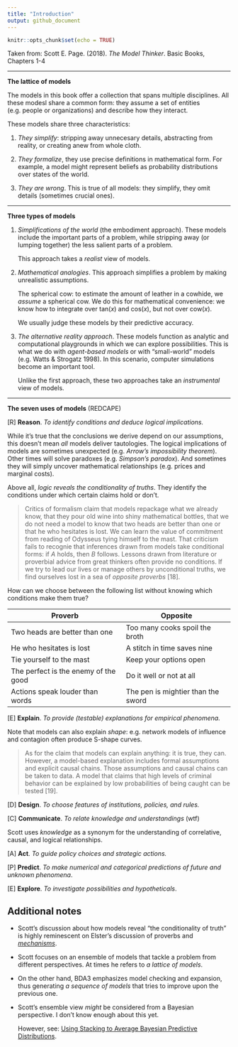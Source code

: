 ```yaml
---
title: "Introduction"
output: github_document
---
```


```r
knitr::opts_chunk$set(echo = TRUE)
```

Taken from: Scott E. Page. (2018). *The Model Thinker*. Basic Books, Chapters 1-4

****

**The lattice of models**

The models in this book offer a collection that spans multiple disciplines. All these modesl share a common form: they assume a set of entities (e.g. people or organizations) and describe how they interact.

These models share three characteristics:

1. *They simplify*: stripping away unnecesary details, abstracting from reality, or creating anew from whole cloth.

2. *They formalize*, they use precise definitions in mathematical form. For example, a model might represent beliefs as probability distributions over states of the world. 

3. *They are wrong*. This is true of all models: they simplify, they omit details (sometimes crucial ones).

****

**Three types of models**

1. *Simplifications of the world* (the embodiment approach). These models include the important parts of a problem, while stripping away (or lumping together) the less salient parts of a problem.

    This approach takes a *realist* view of models.

2. *Mathematical analogies*. This approach simplifies a problem by making unrealistic assumptions.

    The spherical cow: to estimate the amount of leather in a cowhide, we *assume* a spherical cow. We do this for mathematical convenience: we know how to integrate over $\textsf{tan}(x)$ and $\textsf{cos}(x)$, but not over $\textsf{cow}(x)$.
    
    We usually judge these models by their predictive accuracy.

3. *The alternative reality approach*. These models function as analytic and computational playgrounds in which we can explore possibilities. This is what we do with *agent-based models* or with "small-world" models (e.g. Watts & Strogatz 1998). In this scenario, computer simulations become an important tool.

    Unlike the first approach, these two approaches take an *instrumental* view of models.

****

**The seven uses of models** (REDCAPE)

[R] **Reason**. *To identify conditions and deduce logical implications.*

While it's true that the conclusions we derive depend on our assumptions, this doesn't mean *all* models deliver tautologies. The logical implications of models are sometimes unexpected (e.g. *Arrow's impossibility theorem*). Other times will solve paradoxes (e.g. *Simpson's paradox*). And sometimes they will simply uncover mathematical relationships (e.g. prices and marginal costs).
    
Above all, *logic reveals the conditionality of truths*. They identify the conditions under which certain claims hold or don't. 

> Critics of formalism claim that models repackage what we already know, that they pour old wine into shiny mathematical bottles, that we do not need a model to know that two heads are better than one or that he who hesitates is lost. We can learn the value of commitment from reading of Odysseus tying himself to the mast. That criticism fails to recognie that inferences drawn from models take conditional forms: if $A$ holds, then $B$ follows. Lessons drawn from literature or proverbial advice from great thinkers often provide no conditions. If we try to lead our lives or manage others by unconditional truths, we find ourselves lost in a sea of *opposite proverbs* [18].

How can we choose between the following list without knowing which conditions make them true?

| Proverb                              	| Opposite                           	|
|--------------------------------------	|------------------------------------	|
| Two heads are better than one        	| Too many cooks spoil the broth     	|
| He who hesitates is lost             	| A stitch in time saves nine        	|
| Tie yourself to the mast             	| Keep your options open             	|
| The perfect is the enemy of the good 	| Do it well or not at all           	|
| Actions speak louder than words      	| The pen is mightier than the sword 	|

[E] **Explain**. *To provide (testable) explanations for empirical phenomena.*

Note that models can also explain *shape*: e.g. network models of influence and contagion often produce S-shape curves.
    
> As for the claim that models can explain anything: it is true, they can. However, a model-based explanation includes formal assumptions and explicit causal chains. Those assumptions and causal chains can be taken to data. A model that claims that high levels of criminal behavior can be explained by low probabilities of being caught can be tested [19].

[D] **Design**. *To choose features of institutions, policies, and rules.*

[C] **Communicate**. *To relate knowledge and understandings* (wtf)

Scott uses *knowledge* as a synonym for the understanding of correlative, causal, and logical relationships.


[A] **Act**. *To guide policy choices and strategic actions.*

[P] **Predict**. *To make numerical and categorical predictions of future and unknown phenomena*.

[E] **Explore**. *To investigate possibilities and hypotheticals*.



## Additional notes

- Scott's discussion about how models reveal "the conditionality of truth" is highly reminescent on Elster's discussion of proverbs and  [*mechanisms*](https://www.amazon.com/dp/1107416418/).

- Scott focuses on an ensemble of models that tackle a problem from different perspectives. At times he refers to *a lattice of models*.

- On the other hand, BDA3 emphasizes model checking and expansion, thus generating *a sequence of models* that tries to improve upon the previous one. 

- Scott's ensemble view *might* be considered from a Bayesian perspective. I don't know enough about this yet. 

    However, see: [Using Stacking to Average Bayesian Predictive Distributions](http://www.stat.columbia.edu/~gelman/research/published/stacking_paper_discussion_rejoinder.pdf).
